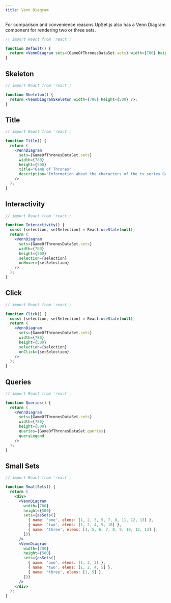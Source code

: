 ```yaml
---
title: Venn Diagram
---
```


For comparison and convenience reasons UpSet.js also has a Venn Diagram component for rendering two or three sets.

```jsx live
// import React from 'react';

function Default() {
  return <VennDiagram sets={GameOfThronesDataSet.sets} width={780} height={500} />;
}
```

## Skeleton

```jsx live
// import React from 'react';

function Skeleton() {
  return <VennDiagramSkeleton width={780} height={500} />;
}
```

## Title

```jsx live
// import React from 'react';

function Title() {
  return (
    <VennDiagram
      sets={GameOfThronesDataSet.sets}
      width={780}
      height={500}
      title="Game of Thrones"
      description="Information about the characters of the tv series Game of Thrones"
    />
  );
}
```

## Interactivity

```jsx live
// import React from 'react';

function Interactivity() {
  const [selection, setSelection] = React.useState(null);
  return (
    <VennDiagram
      sets={GameOfThronesDataSet.sets}
      width={780}
      height={500}
      selection={selection}
      onHover={setSelection}
    />
  );
}
```

## Click

```jsx live
// import React from 'react';

function Click() {
  const [selection, setSelection] = React.useState(null);
  return (
    <VennDiagram
      sets={GameOfThronesDataSet.sets}
      width={780}
      height={500}
      selection={selection}
      onClick={setSelection}
    />
  );
}
```

## Queries

```jsx live
// import React from 'react';

function Queries() {
  return (
    <VennDiagram
      sets={GameOfThronesDataSet.sets}
      width={780}
      height={500}
      queries={GameOfThronesDataSet.queries}
      queryLegend
    />
  );
}
```

## Small Sets

```jsx live
// import React from 'react';

function SmallSets() {
  return (
    <div>
      <VennDiagram
        width={780}
        height={500}
        sets={asSets([
          { name: 'one', elems: [1, 2, 3, 5, 7, 8, 11, 12, 13] },
          { name: 'two', elems: [1, 2, 4, 5, 10] },
          { name: 'three', elems: [1, 5, 6, 7, 8, 9, 10, 12, 13] },
        ])}
      />
      <VennDiagram
        width={780}
        height={500}
        sets={asSets([
          { name: 'one', elems: [1, 2, 3] },
          { name: 'two', elems: [1, 2, 4, 5] },
          { name: 'three', elems: [1, 5] },
        ])}
      />
    </div>
  );
}
```
